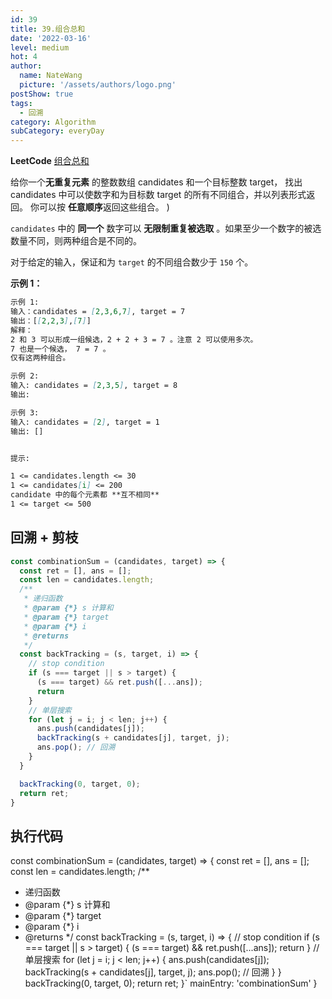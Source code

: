```yaml
---
id: 39
title: 39.组合总和
date: '2022-03-16'
level: medium
hot: 4
author:
  name: NateWang
  picture: '/assets/authors/logo.png'
postShow: true
tags:
  - 回溯
category: Algorithm
subCategory: everyDay
---
```



<Strong>LeetCode</Strong> [组合总和](https://leetcode-cn.com/problems/combination-sum/description/)


  <Para>
    给你一个<Strong>无重复元素</Strong>
    的整数数组 <InlineCode>candidates</InlineCode> 和一个目标整数 <InlineCode>target</InlineCode>，
    找出 <InlineCode>candidates</InlineCode> 中可以使数字和为目标数 <InlineCode>target</InlineCode> 的所有不同组合，并以列表形式返回。
    你可以按 <Strong>任意顺序</Strong>返回这些组合。
  </Para>
)

<SideNote type='info' title='题目描述' children={cBox}/>

`candidates` 中的 **同一个** 数字可以 **无限制重复被选取** 。如果至少一个数字的被选数量不同，则两种组合是不同的。 

对于给定的输入，保证和为 `target` 的不同组合数少于 `150` 个。


**示例 1：**

```md
示例 1:
输入：candidates = [2,3,6,7], target = 7
输出：[[2,2,3],[7]]
解释：
2 和 3 可以形成一组候选，2 + 2 + 3 = 7 。注意 2 可以使用多次。
7 也是一个候选， 7 = 7 。
仅有这两种组合。

示例 2:
输入: candidates = [2,3,5], target = 8
输出:

示例 3:
输入: candidates = [2], target = 1
输出: []


提示:

1 <= candidates.length <= 30
1 <= candidates[i] <= 200
candidate 中的每个元素都 **互不相同**
1 <= target <= 500
```


## 回溯 + 剪枝

```js
const combinationSum = (candidates, target) => {
  const ret = [], ans = [];
  const len = candidates.length;
  /**
   * 递归函数
   * @param {*} s 计算和
   * @param {*} target 
   * @param {*} i 
   * @returns 
   */
  const backTracking = (s, target, i) => {
    // stop condition
    if (s === target || s > target) {
      (s === target) && ret.push([...ans]);
      return
    }
    // 单层搜索
    for (let j = i; j < len; j++) {
      ans.push(candidates[j]);
      backTracking(s + candidates[j], target, j);
      ans.pop(); // 回溯
    }
  }

  backTracking(0, target, 0);
  return ret;
}
```


## 执行代码

const combinationSum = (candidates, target) => {
  const ret = [], ans = [];
  const len = candidates.length;
  /**
   * 递归函数
   * @param {*} s 计算和
   * @param {*} target 
   * @param {*} i 
   * @returns 
   */
  const backTracking = (s, target, i) => {
    // stop condition
    if (s === target || s > target) {
      (s === target) && ret.push([...ans]);
      return
    }
    // 单层搜索
    for (let j = i; j < len; j++) {
      ans.push(candidates[j]);
      backTracking(s + candidates[j], target, j);
      ans.pop(); // 回溯
    }
  }
  backTracking(0, target, 0);
  return ret;
}`
  mainEntry: 'combinationSum'
}

<PlayGround js={js} mode='algo' options={options}/> 
